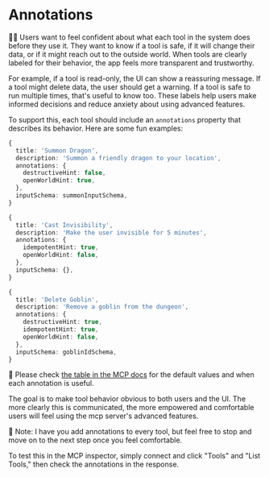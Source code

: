 # Annotations

👨‍💼 Users want to feel confident about what each tool in the system does before they use it. They want to know if a tool is safe, if it will change their data, or if it might reach out to the outside world. When tools are clearly labeled for their behavior, the app feels more transparent and trustworthy.

For example, if a tool is read-only, the UI can show a reassuring message. If a tool might delete data, the user should get a warning. If a tool is safe to run multiple times, that's useful to know too. These labels help users make informed decisions and reduce anxiety about using advanced features.

To support this, each tool should include an `annotations` property that describes its behavior. Here are some fun examples:

```ts
{
  title: 'Summon Dragon',
  description: 'Summon a friendly dragon to your location',
  annotations: {
    destructiveHint: false,
    openWorldHint: true,
  },
  inputSchema: summonInputSchema,
}
```

```ts
{
  title: 'Cast Invisibility',
  description: 'Make the user invisible for 5 minutes',
  annotations: {
    idempotentHint: true,
    openWorldHint: false,
  },
  inputSchema: {},
}
```

```ts
{
  title: 'Delete Goblin',
  description: 'Remove a goblin from the dungeon',
  annotations: {
    destructiveHint: true,
    idempotentHint: true,
    openWorldHint: false,
  },
  inputSchema: goblinIdSchema,
}
```

📜 Please check [the table in the MCP docs](https://modelcontextprotocol.io/docs/concepts/tools#available-tool-annotations) for the default values and when each annotation is useful.

The goal is to make tool behavior obvious to both users and the UI. The more clearly this is communicated, the more empowered and comfortable users will feel using the mcp server's advanced features.

<callout-info>
	🐨 Note: I have you add annotations to every tool, but feel free to stop and
	move on to the next step once you feel comfortable.
</callout-info>

To test this in the MCP inspector, simply connect and click "Tools" and "List Tools," then check the annotations in the response.
